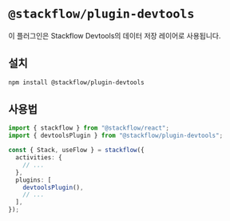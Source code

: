 # `@stackflow/plugin-devtools`

이 플러그인은 Stackflow Devtools의 데이터 저장 레이어로 사용됩니다.

## 설치

```bash npm2yarn copy
npm install @stackflow/plugin-devtools
```

## 사용법

```typescript showLineNumbers filename="stackflow.ts" copy
import { stackflow } from "@stackflow/react";
import { devtoolsPlugin } from "@stackflow/plugin-devtools";

const { Stack, useFlow } = stackflow({
  activities: {
    // ...
  },
  plugins: [
    devtoolsPlugin(),
    // ...
  ],
});
```
